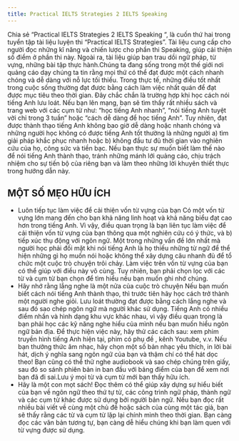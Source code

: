 ```yaml
---
title: Practical IELTS Strategies 2 IELTS Speaking
---
```


Chia sẻ “Practical IELTS Strategies 2 IELTS Speaking “, là cuốn thứ hai trong tuyển tập tài liệu luyện thi “Practical IELTS Strategies”. Tài liệu cung cấp cho người đọc những kĩ năng và chiến lược cho phần thi Speaking, giúp cải thiện số điểm ở phần thi này. Ngoài ra, tài liệu giúp bạn trau dồi ngữ pháp, từ vựng, những bài tập thực hành.Chúng ta đang sống trong một thế giới nơi quảng cáo dạy chúng ta tin rằng mọi thứ có thể đạt được một cách nhanh chóng và dễ dàng với nỗ lực tối thiểu. Trong thực tế, những điều tốt nhất trong cuộc sống thường đạt được bằng cách làm việc nhất quán để đạt được mục tiêu theo thời gian. Đây chắc chắn là trường hợp khi học cách nói tiếng Anh lưu loát. Nếu bạn lên mạng, bạn sẽ tìm thấy rất nhiều sách và trang web với các cụm từ như: “học tiếng Anh nhanh”, “nói tiếng Anh tuyệt vời chỉ trong 3 tuần” hoặc “cách dễ dàng để học tiếng Anh”. Tuy nhiên, đạt được thành thạo tiếng Anh không bao giờ dễ dàng hoặc nhanh chóng và những người học không có được tiếng Anh tốt thường là những người a) tìm giải pháp khắc phục nhanh hoặc b) không đầu tư đủ thời gian vào nghiên cứu của họ, công sức và tiền bạc. Nếu bạn thực sự muốn biết làm thế nào để nói tiếng Anh thành thạo, tránh những mánh lới quảng cáo, chịu trách nhiệm cho sự tiến bộ của riêng bạn và làm theo những lời khuyên thiết thực trong hướng dẫn này.

## MỘT SỐ MẸO HỮU ÍCH

- Luôn tiếp tục làm việc để cải thiện vốn từ vựng của bạn
Có một vốn từ vựng lớn mang đến cho bạn khả năng linh hoạt và khả năng biểu đạt cao hơn trong tiếng Anh. Vì vậy, điều quan trọng là bạn liên tục làm việc để cải thiện vốn từ vựng của bạn thông qua một nghiên cứu có ý thức, và b) tiếp xúc thụ động với ngôn ngữ. Một trong những vấn đề lớn nhất mà người học phải đối mặt khi nói tiếng Anh là họ thiếu những từ ngữ để thể hiện những gì họ muốn nói hoặc không thể xây dựng câu nhanh đủ để tổ chức một cuộc trò chuyện trôi chảy. Làm việc trên vốn từ vựng của bạn có thể giúp với điều này vô cùng. Tuy nhiên, bạn phải chọn lọc với các từ và cụm từ bạn chọn để tìm hiểu nếu bạn muốn ghi nhớ chúng.
- Hãy nhớ rằng lắng nghe là một nửa của cuộc trò chuyện
Nếu bạn muốn biết cách nói tiếng Anh thành thạo, thì trước tiên hãy học cách trở thành một người nghe giỏi. Lưu loát thường đạt được bằng cách lắng nghe và sau đó sao chép ngôn ngữ mà người khác sử dụng. Tiếng Anh có nhiều điểm nhấn và hình dạng khu vực khác nhau, vì vậy điều quan trọng là bạn phải học các kỹ năng nghe hiểu của mình nếu bạn muốn hiểu ngôn ngữ bản địa. Để thực hiện việc này, hãy thử các cách sau: xem phim truyền hình tiếng Anh hiện tại, phim có phụ đề , kênh Youtube, v.v. Nếu bạn thưởng thức âm nhạc, hãy chọn một số bản nhạc yêu thích, in lời bài hát, dịch ý nghĩa sang ngôn ngữ của bạn và thậm chí có thể hát dọc theo! Bạn cũng có thể thử nghe audiobook và sao chép chúng trên giấy, sau đó so sánh phiên bản in ban đầu với bảng điểm của bạn để xem nơi bạn đã đi sai.Lưu ý mọi từ và cụm từ mới bạn thấy hữu ích.
- Hãy là một con mọt sách! 
Đọc thêm có thể giúp xây dựng sự hiểu biết của bạn về ngôn ngữ theo thứ tự từ, các công trình ngữ pháp, thành ngữ và các cụm từ khác được sử dụng bởi người bản ngữ. Nếu bạn đọc rất nhiều bài viết về cùng một chủ đề hoặc sách của cùng một tác giả, bạn sẽ thấy rằng các từ và cụm từ lặp lại chính mình theo thời gian. Bạn càng đọc các văn bản tương tự, bạn càng dễ hiểu chúng khi bạn làm quen với từ vựng được sử dụng.

